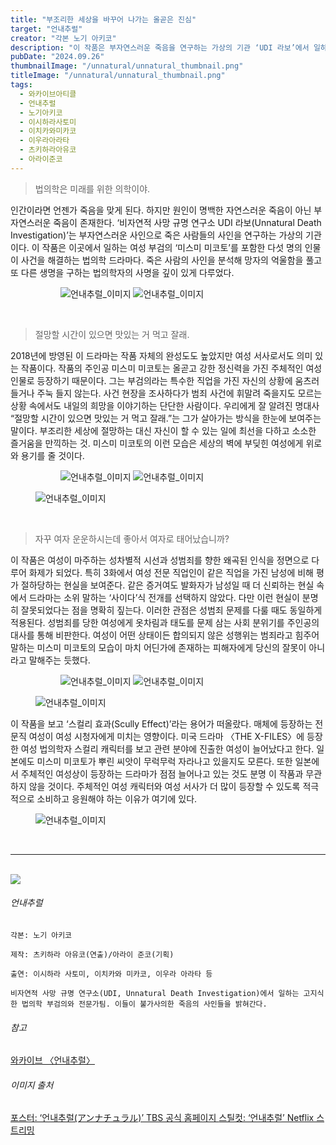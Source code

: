 ```yaml
---
title: "부조리한 세상을 바꾸어 나가는 올곧은 진심"
target: "언내추럴"
creator: "각본 노기 아키코"
description: "이 작품은 부자연스러운 죽음을 연구하는 가상의 기관 ‘UDI 라보’에서 일하는 여성 부검의 미스미 미코토가 주인공인 법의학 드라마다."
pubDate: "2024.09.26"
thumbnailImage: "/unnatural/unnatural_thumbnail.png"
titleImage: "/unnatural/unnatural_thumbnail.png"
tags:
  - 와카이브아티클
  - 언내추럴
  - 노기아키코
  - 이시하라사토미
  - 이치카와미카코
  - 이우라아라타
  - 츠키하라아유코
  - 아라이준코
---
```


> 법의학은 미래를 위한 의학이야.

인간이라면 언젠가 죽음을 맞게 된다. 하지만 원인이 명백한 자연스러운 죽음이 아닌 부자연스러운 죽음이 존재한다. ‘비자연적 사망 규명 연구소 UDI 라보(Unnatural Death Investigation)’는 부자연스러운 사인으로 죽은 사람들의 사인을 연구하는 가상의 기관이다. 이 작품은 이곳에서 일하는 여성 부검의 ‘미스미 미코토’를 포함한 다섯 명의 인물이 사건을 해결하는 법의학 드라마다. 죽은 사람의 사인을 분석해 망자의 억울함을 풀고 또 다른 생명을 구하는 법의학자의 사명을 깊이 있게 다루었다.

<figure class="full-width">
  <figure class="double">
    <img class="height-180-px" src="/unnatural/unnatural_content1.png" alt="언내추럴_이미지"/>
    <img class="height-180-px" src="/unnatural/unnatural_content2.png" alt="언내추럴_이미지"/>
  </figure>
</figure>

<br />

> 절망할 시간이 있으면 맛있는 거 먹고 잘래.

2018년에 방영된 이 드라마는 작품 자체의 완성도도 높았지만 여성 서사로서도 의미 있는 작품이다. 작품의 주인공 미스미 미코토는 올곧고 강한 정신력을 가진 주체적인 여성 인물로 등장하기 때문이다. 그는 부검의라는 특수한 직업을 가진 자신의 상황에 움츠러들거나 주눅 들지 않는다. 사건 현장을 조사하다가 범죄 사건에 휘말려 죽을지도 모르는 상황 속에서도 내일의 희망을 이야기하는 단단한 사람이다. 우리에게 잘 알려진 명대사 “절망할 시간이 있으면 맛있는 거 먹고 잘래.”는 그가 살아가는 방식을 한눈에 보여주는 말이다. 부조리한 세상에 절망하는 대신 자신이 할 수 있는 일에 최선을 다하고 소소한 즐거움을 만끽하는 것. 미스미 미코토의 이런 모습은 세상의 벽에 부딪힌 여성에게 위로와 용기를 줄 것이다.

<figure class="full-width">
  <figure class="double">
    <img class="height-180-px" src="/unnatural/unnatural_content3.png" alt="언내추럴_이미지"/>
    <img class="height-180-px" src="/unnatural/unnatural_content4.png" alt="언내추럴_이미지"/>
  </figure>
</figure>

<figure class="full-width">
  <img src="/unnatural/unnatural_content5.png" alt="언내추럴_이미지"/>
</figure>

<br />

> 자꾸 여자 운운하시는데 좋아서 여자로 태어났습니까?

이 작품은 여성이 마주하는 성차별적 시선과 성범죄를 향한 왜곡된 인식을 정면으로 다루어 화제가 되었다. 특히 3화에서 여성 전문 직업인이 같은 직업을 가진 남성에 비해 평가 절하당하는 현실을 보여준다. 같은 증거여도 발화자가 남성일 때 더 신뢰하는 현실 속에서 드라마는 소위 말하는 ‘사이다’식 전개를 선택하지 않았다. 다만 이런 현실이 분명히 잘못되었다는 점을 명확히 짚는다. 이러한 관점은 성범죄 문제를 다룰 때도 동일하게 적용된다. 성범죄를 당한 여성에게 옷차림과 태도를 문제 삼는 사회 분위기를 주인공의 대사를 통해 비판한다. 여성이 어떤 상태이든 합의되지 않은 성행위는 범죄라고 힘주어 말하는 미스미 미코토의 모습이 마치 어딘가에 존재하는 피해자에게 당신의 잘못이 아니라고 말해주는 듯했다.

<figure class="full-width">
  <figure class="double">
    <img class="height-180-px" src="/unnatural/unnatural_content6.png" alt="언내추럴_이미지"/>
    <img class="height-180-px"src="/unnatural/unnatural_content7.png" alt="언내추럴_이미지"/>
  </figure>
</figure>

<figure class="full-width">
  <img src="/unnatural/unnatural_content8.png" alt="언내추럴_이미지"/>
</figure>

이 작품을 보고 ‘스컬리 효과(Scully Effect)’라는 용어가 떠올랐다. 매체에 등장하는 전문직 여성이 여성 시청자에게 미치는 영향이다. 미국 드라마 〈THE X-FILES〉에 등장한 여성 법의학자 스컬리 캐릭터를 보고 관련 분야에 진출한 여성이 늘어났다고 한다. 일본에도 미스미 미코토가 뿌린 씨앗이 무럭무럭 자라나고 있을지도 모른다. 또한 일본에서 주체적인 여성상이 등장하는 드라마가 점점 늘어나고 있는 것도 분명 이 작품과 무관하지 않을 것이다. 주체적인 여성 캐릭터와 여성 서사가 더 많이 등장할 수 있도록 적극적으로 소비하고 응원해야 하는 이유가 여기에 있다.


<figure class="full-width">
  <img src="/unnatural/unnatural_cover.jpg" alt="언내추럴_이미지"/>
</figure>

<br />

---

<br />

<div class="target_introduce">
  <img src="/unnatural/unnatural_cover.jpg" />

  <div>
    <h6>언내추럴</h6>

    각본: 노기 아키코

    제작: 츠키하라 아유코(연출)/아라이 준코(기획)

    출연: 이시하라 사토미, 이치카와 미카코, 이우라 아라타 등
    
    비자연적 사망 규명 연구소(UDI, Unnatural Death Investigation)에서 일하는 고지식한 법의학 부검의와 전문가팀. 이들이 불가사의한 죽음의 사인들을 밝혀간다.

  </div>
</div>

<div class="relations">
  <h6>참고</h6>
  <a href="https://www.womynarchive.com?s=언내추럴" target="_blank">
    와카이브 〈언내추럴〉
  </a>
  <br />
  <h6>이미지 출처</h6>
  <a href="https://www.tbs.co.jp/unnatural2018/" target="_blank">
    포스터: ‘언내추럴(アンナチュラル)’ TBS 공식 홈페이지
  </a>
  <a href="https://www.netflix.com/kr/title/81714729/" target="_blank">
    스틸컷: ‘언내추럴’ Netflix 스트리밍
  </a>
</div>
